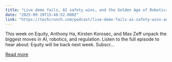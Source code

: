 ```yaml
---
title: "Live demo fails, AI safety wins, and the Golden Age of Robotics"
date: "2025-09-19T15:48:52.000Z"
link: "https://techcrunch.com/podcast/live-demo-fails-ai-safety-wins-and-the-golden-age-of-robotics/"
---
```


This week on Equity, Anthony Ha, Kirsten Korosec, and Max Zeff unpack the biggest moves in AI, robotics, and regulation. Listen to the full episode to hear about: Equity will be back next week. Subscr...

[Read more](https://techcrunch.com/podcast/live-demo-fails-ai-safety-wins-and-the-golden-age-of-robotics/)
